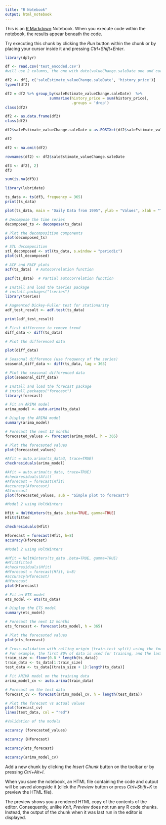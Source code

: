 ```yaml
---
title: "R Notebook"
output: html_notebook
---
```


This is an [R Markdown](http://rmarkdown.rstudio.com) Notebook. When you execute code within the notebook, the results appear beneath the code. 

Try executing this chunk by clicking the *Run* button within the chunk or by placing your cursor inside it and pressing *Ctrl+Shift+Enter*. 

```r
library(dplyr)
```

```r
df <- read.csv('test_encoded.csv')
#will use 2 columns, the one with date(valueChange.saleDate one and current price)
```
```r
df2 <- df[, c('saleEstimate_valueChange.saleDate', 'history_price')]
typeof(df2)
```

```r
df2 = df2 %>% group_by(saleEstimate_valueChange.saleDate)  %>%
                    summarise(history_price = sum(history_price),
                              .groups = 'drop')
class(df2)
```
```r
df2 <- as.data.frame(df2)
class(df2)
```
```r
df2$saleEstimate_valueChange.saleDate = as.POSIXct(df2$saleEstimate_valueChange.saleDate, format="%Y-%m-%d", tz="UTC")

df2
```
```r
df2 <- na.omit(df2)
```

```r
rownames(df2) <- df2$saleEstimate_valueChange.saleDate
```
```r
df3 <- df2[, 2] 
df3
```
```r
sum(is.na(df3))
```
```r
library(lubridate)

ts_data <- ts(df3, frequency = 365)
print(ts_data)
```
```r
plot(ts_data, main = "Daily Data from 1995", ylab = "Values", xlab = "Time")
```
```r
# Decompose the time series
decomposed_ts <- decompose(ts_data)

# Plot the decomposition components
plot(decomposed_ts)
```
```r
# STL decomposition
stl_decomposed <- stl(ts_data, s.window = "periodic")
plot(stl_decomposed)
```
```r
# ACF and PACF plots
acf(ts_data)  # Autocorrelation function
```
```r
pacf(ts_data)  # Partial autocorrelation function
```
```r
# Install and load the tseries package
# install.packages("tseries")
library(tseries)

# Augmented Dickey-Fuller test for stationarity
adf_test_result <- adf.test(ts_data)
```
```r
print(adf_test_result)
```
```r
# First difference to remove trend
diff_data <- diff(ts_data)

# Plot the differenced data

plot(diff_data)
```
```r
# Seasonal difference (use frequency of the series)
seasonal_diff_data <- diff(ts_data, lag = 365)

# Plot the seasonal differenced data
plot(seasonal_diff_data)
```
```r
# Install and load the forecast package
# install.packages("forecast")
library(forecast)

# Fit an ARIMA model
arima_model <- auto.arima(ts_data)

# Display the ARIMA model
summary(arima_model)
```
```r
# Forecast the next 12 months
forecasted_values <- forecast(arima_model, h = 365)

# Plot the forecasted values
plot(forecasted_values)
```
```r
#Afit = auto.arima(ts_data3, trace=TRUE)
checkresiduals(arima_model)
```
```r
#Afit = auto.arima(ts_data, trace=TRUE)
#checkresiduals(Afit)
#Aforecast = forecast(Afit)
#accuracy(Aforecast)
#Aforecast
plot(forecasted_values, sub = "Simple plot to forecast")
```
```r
#Model 2 using HoltWinters

Hfit = HoltWinters(ts_data ,beta=TRUE, gamma=TRUE)
Hfit$fitted
```
```r
checkresiduals(Hfit)
```
```r
Hforecast = forecast(Hfit, h=8)
accuracy(Hforecast)
```
```r
#Model 2 using HoltWinters

#Hfit = HoltWinters(ts_data ,beta=TRUE, gamma=TRUE)
#Hfit$fitted
#checkresiduals(Hfit)
#Hforecast = forecast(Hfit, h=8)
#accuracy(Hforecast)
#Hforecast
plot(Hforecast)
```
```r
# Fit an ETS model
ets_model <- ets(ts_data)
```
```r
# Display the ETS model
summary(ets_model)
```
```r
# Forecast the next 12 months
ets_forecast <- forecast(ets_model, h = 365)

# Plot the forecasted values
plot(ets_forecast)
```
```r
# Cross-validation with rolling origin (train-test split) using the forecast package
# For example, the first 80% of data is used for training, and the last 20% for testing
train_size <- floor(0.8 * length(ts_data))
train_data <- ts_data[1:train_size]
test_data <- ts_data[(train_size + 1):length(ts_data)]

# Fit ARIMA model on the training data
arima_model_cv <- auto.arima(train_data)

# Forecast on the test data
forecast_cv <- forecast(arima_model_cv, h = length(test_data))

# Plot the forecast vs actual values
plot(forecast_cv)
lines(test_data, col = "red")
```
```r
#Validation of the models

accuracy (forecasted_values)
```
```r
accuracy (Hforecast)
```
```r
accuracy(ets_forecast)
```
```r
accuracy(arima_model_cv)
```








Add a new chunk by clicking the *Insert Chunk* button on the toolbar or by pressing *Ctrl+Alt+I*.

When you save the notebook, an HTML file containing the code and output will be saved alongside it (click the *Preview* button or press *Ctrl+Shift+K* to preview the HTML file).

The preview shows you a rendered HTML copy of the contents of the editor. Consequently, unlike *Knit*, *Preview* does not run any R code chunks. Instead, the output of the chunk when it was last run in the editor is displayed.
